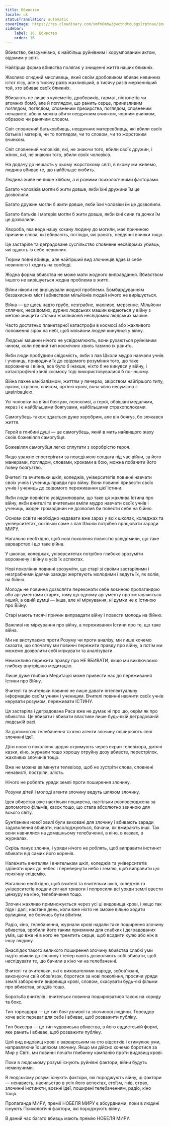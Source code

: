 ```yaml
---
title: Вбивство
locale: uk
statusTranslation: automatic
coverImage: https://res.cloudinary.com/xmfm6mhw3gwctndtcubgx2rptnae/image/upload/v1740337243/small_cover_educacion_fundamental_a051170f1c.webp
sidebar:
    label: 16. Вбивство
    order: 16
---
```

Вбивство, безсумнівно, є найбільш руйнівним і корумпованим актом, відомим у світі.

Найгірша форма вбивства полягає у знищенні життя наших ближніх.

Жахливо огидний мисливець, який своїм дробовиком вбиває невинних істот лісу, але в тисячу разів жахливіший, в тисячу разів мерзенніший той, хто вбиває своїх ближніх.

Вбивають не лише з кулеметів, дробовиків, гармат, пістолетів чи атомних бомб, але й поглядом, що ранить серце, принизливим поглядом, поглядом, сповненим презирства, поглядом, сповненим ненависті; або ж можна вбити невдячним вчинком, чорним вчинком, образою чи ранячим словом.

Світ сповнений батьковбивць, невдячних матеревбивць, які вбили своїх батьків і матерів, чи то поглядом, чи то словом, чи то жорстоким вчинком.

Світ сповнений чоловіків, які, не знаючи того, вбили своїх дружин, і жінок, які, не знаючи того, вбили своїх чоловіків.

На додачу до нещасть у цьому жорстокому світі, в якому ми живемо, людина вбиває те, що найбільше любить.

Людина живе не лише хлібом, а й різними психологічними факторами.

Багато чоловіків могли б жити довше, якби їхні дружини їм це дозволили.

Багато дружин могли б жити довше, якби їхні чоловіки їм це дозволили.

Багато батьків і матерів могли б жити довше, якби їхні сини та дочки їм це дозволили.

Хвороба, яка веде нашу кохану людину до могили, має причиною причини слова, які вбивають, погляди, які ранять, невдячні вчинки тощо.

Це застаріле та деградоване суспільство сповнене несвідомих убивць, які вдають із себе невинних.

Тюрми повні вбивць, але найгірший вид злочинців вдає із себе невинного і ходить на свободі.

Жодна форма вбивства не може мати жодного виправдання. Вбивством іншого не вирішується жодна проблема в житті.

Війни ніколи не вирішували жодної проблеми. Бомбардуванням беззахисних міст і вбивством мільйонів людей нічого не вирішується.

Війна — це щось надто грубе, незграбне, жахливе, мерзенне. Мільйони сплячих, несвідомих, дурних людських машин кидаються у війну з метою знищити стільки ж мільйонів несвідомих людських машин.

Часто достатньо планетарної катастрофи в космосі або жахливого положення зірок на небі, щоб мільйони людей кинулися у війну.

Людські машини нічого не усвідомлюють, вони рухаються руйнівним чином, коли певний тип космічних хвиль таємно їх ранить.

Якби люди пробудили свідомість, якби з лав Школи мудро навчали учнів і учениць, приводячи їх до свідомого розуміння того, що таке ворожнеча і війна, все було б інакше, ніхто б не кинувся у війну, і катастрофічні хвилі космосу тоді використовувалися б по-іншому.

Війна пахне канібалізмом, життям у печерах, звірством найгіршого типу, луком, стрілою, списом, оргією крові, вона явно несумісна з цивілізацією.

Усі чоловіки на війні боягузи, полохливі, а герої, обвішані медалями, якраз і є найбільшими боягузами, найбільшими страхополохами.

Самогубець також здається дуже хоробрим, але він боягуз, бо злякався життя.

Герой в глибині душі — це самогубець, який в мить найвищого жаху скоїв божевілля самогубця.

Божевілля самогубця легко сплутати з хоробрістю героя.

Якщо уважно спостерігати за поведінкою солдата під час війни, за його манерами, поглядом, словами, кроками в бою, можна побачити його повну боягузтво.

Вчителі та вчительки шкіл, коледжів, університетів повинні навчати своїх учнів і учениць правди про війну. Вони повинні привести своїх учнів і учениць до свідомого переживання цієї Істини.

Якби люди повністю усвідомлювали, що таке ця жахлива Істина про війну, якби вчителі та вчительки вміли мудро навчати своїх учнів і учениць, жоден громадянин не дозволив би повести себе на бійню.

Основи освіти необхідно надавати вже зараз у всіх школах, коледжах та університетах, оскільки саме з лав Школи потрібно працювати заради МИРУ.

Нагально необхідно, щоб нові покоління повністю усвідомили, що таке варварство і що таке війна.

У школах, коледжах, університетах потрібно глибоко зрозуміти ворожнечу і війну в усіх їх аспектах.

Нові покоління повинні зрозуміти, що старі зі своїми застарілими і незграбними ідеями завжди жертвують молодими і ведуть їх, як волів, на бійню.

Молодь не повинна дозволяти переконати себе воєнною пропагандою або аргументами старих, тому що одному аргументу протиставляється інший, а одній думці — інша, але ні міркування, ні думки не є Істиною про Війну.

Старі мають тисячі причин виправдати війну і повести молодь на бійню.

Важливі не міркування про війну, а переживання Істини про те, що таке війна.

Ми не виступаємо проти Розуму чи проти аналізу, ми лише хочемо сказати, що спочатку ми повинні пережити правду про війну, а потім ми можемо дозволити собі міркувати та аналізувати.

Неможливо пережити правду про НЕ ВБИВАТИ, якщо ми виключаємо глибоку внутрішню медитацію.

Лише дуже глибока Медитація може привести нас до переживання Істини про Війну.

Вчителі та вчительки повинні не лише давати інтелектуальну інформацію своїм учням і ученицям. Вчителі повинні навчити своїх учнів керувати розумом, переживати ІСТИНУ.

Ця застаріла і деградована Раса вже не думає ні про що, окрім як про вбивство. Це вбивати і вбивати властиве лише будь-якій деградованій людській расі.

За допомогою телебачення та кіно агенти злочину поширюють свої злочинні ідеї.

Діти нового покоління щодня отримують через екран телевізора, дитячі казки, кіно, журнали тощо хорошу отруйну дозу вбивств, перестрілок, жахливих злочинів тощо.

Вже не можна ввімкнути телевізор, щоб не зустріти слова, сповнені ненависті, постріли, злість.

Нічого не роблять уряди землі проти поширення злочину.

Розуми дітей і молоді агенти злочину ведуть шляхом злочину.

Ідея вбивства вже настільки поширена, настільки розповсюджена за допомогою фільмів, казок тощо, що стала абсолютно звичною для всього світу.

Бунтівники нової хвилі були виховані для злочину і вбивають заради задоволення вбивати, насолоджуються, бачачи, як вмирають інші. Так вони навчилися на домашньому телебаченні, в кіно, в казках, в журналах.

Скрізь панує злочин, і уряди нічого не роблять, щоб виправити інстинкт вбивати від самих його коренів.

Належить вчителям і вчителькам шкіл, коледжів та університетів здійняти крик до небес і перевернути небо і землю, щоб виправити цю психічну епідемію.

Нагально необхідно, щоб вчителі та вчительки шкіл, коледжів та університетів подали сигнал тривоги і попросили всі уряди землі ввести цензуру на кіно, телебачення тощо.

Злочин жахливо примножується через усі ці видовища крові, і якщо так піде і далі, настане день, коли вже ніхто не зможе вільно ходити вулицями, не боячись бути вбитим.

Радіо, кіно, телебачення, журнали крові надали таке поширення злочину вбивства, зробили його таким приємним для слабких і деградованих умів, що вже ні в кого не тремтить серце, щоб всадити кулю або ніж в іншу людину.

Внаслідок такого великого поширення злочину вбивства слабкі уми надто звикли до злочину і тепер навіть дозволяють собі вбивати, щоб наслідувати те, що бачили в кіно чи на телебаченні.

Вчителі та вчительки, які є вихователями народу, зобов'язані, виконуючи свій обов'язок, боротися за нові покоління, просячи уряди землі заборонити видовища крові, словом, скасувати будь-які фільми про вбивства, злодіїв тощо.

Боротьба вчителів і вчительок повинна поширюватися також на кориду та бокс.

Тип тореадора — це тип боягузливої та злочинної людини. Тореадор хоче всіх переваг для себе і вбиває, щоб розважити публіку.

Тип боксера — це тип чудовиська вбивства, в його садистській формі, яке ранить і вбиває, щоб розважити публіку.

Цей вид видовищ крові є варварським на сто відсотків і стимулює уми, направляючи їх шляхом злочину. Якщо ми дійсно хочемо боротися за Мир у Світі, ми повинні почати глибинну кампанію проти видовищ крові.

Поки в людському розумі існують руйнівні фактори, війни будуть неминучими.

В людському розумі існують фактори, які породжують війну, ці фактори — ненависть, насильство в усіх його аспектах, егоїзм, гнів, страх, злочинні інстинкти, воєнні ідеї, поширені телебаченням, радіо, кіно тощо.

Пропаганда МИРУ, премії НОБЕЛЯ МИРУ є абсурдними, поки в людині існують Психологічні фактори, які породжують війну.

В даний час багато вбивць мають премію НОБЕЛЯ МИРУ.

